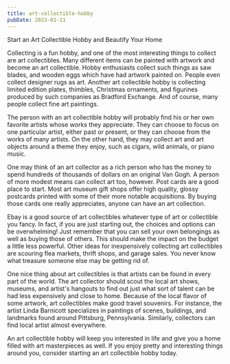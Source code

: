 ```yaml
---
title: art-collectible-hobby
pubDate: 2023-01-11
---
```


Start an Art Collectible Hobby and Beautify Your Home

Collecting is a fun hobby, and one of the most interesting things to collect are art collectibles.  Many different items can be painted with artwork and become an art collectible.  Hobby enthusiasts collect such things as saw blades, and wooden eggs which have had artwork painted on.  People even collect designer rugs as art.  Another art collectible hobby is collecting limited edition plates, thimbles, Christmas ornaments, and figurines produced by such companies as Bradford Exchange.  And of course, many people collect fine art paintings.

The person with an art collectible hobby will probably find his or her own favorite artists whose works they appreciate.  They can choose to focus on one particular artist, either past or present, or they can choose from the works of many artists.  On the other hand, they may collect art and art objects around a theme they enjoy, such as cigars, wild animals, or piano music.  

One may think of an art collector as a rich person who has the money to spend hundreds of thousands of dollars on an original Van Gogh.  A person of more modest means can collect art too, however.  Post cards are a good place to start.  Most art museum gift shops offer high quality, glossy postcards printed with some of their more notable acquisitions.  By buying those cards one really appreciates, anyone can have an art collection.

Ebay is a good source of art collectibles whatever type of art or collectible you fancy.  In fact, if you are just starting out, the choices and options can be overwhelming!  Just remember that you can sell your own belongings as well as buying those of others.  This should make the impact on the budget a little less powerful.  Other ideas for inexpensively collecting art collectibles are scouring flea markets, thrift shops, and garage sales.  You never know what treasure someone else may be getting rid of.

One nice thing about art collectibles is that artists can be found in every part of the world.  The art collector should scout the local art shows, museums, and artist's hangouts to find out just what sort of talent can be had less expensively and close to home.  Because of the local flavor of some artwork, art collectibles make good travel souvenirs.  For instance, the artist Linda Barnicott specializes in paintings of scenes, buildings, and landmarks found around  Pittsburg, Pennsylvania.  Similarly, collectors can find local artist almost everywhere.

An art collectible hobby will keep you interested in life and give you a home filled with art masterpieces as well.  If you enjoy pretty and interesting things around you, consider starting an art collectible hobby today.